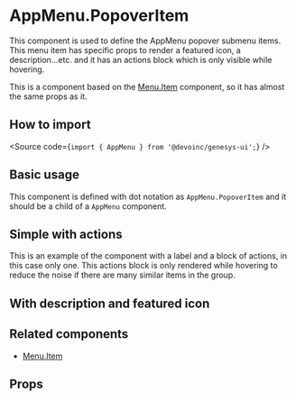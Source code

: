 

<Meta title="Components/Navigation/AppMenu/Components/AppMenuPopoverItem/Overview" />

# AppMenu.PopoverItem

This component is used to define the AppMenu popover submenu items. This menu
item has specific props to render a featured icon, a description...etc. and
it has an actions block which is only visible while hovering.

This is a component based on the [Menu.Item](?path=/docs/components-navigation-menu-components-menuitem-overview--overview&globals=theme:light)
component, so it has almost the same props as it.

## How to import

<Source code={`import { AppMenu } from '@devoinc/genesys-ui';`} />

## Basic usage

This component is defined with dot notation as `AppMenu.PopoverItem` and it should be a child of a `AppMenu` component.

<Canvas of={Stories.Playground} />

## Simple with actions

This is an example of the component with a label and a block of actions, in this case only one. This actions block is
only rendered while hovering to reduce the noise if there are many similar items in the group.

<Canvas of={Stories.SimpleWithActions} />

## With description and featured icon

<Canvas of={Stories.WithDescription} />

## Related components

- [Menu.Item](?path=/docs/components-navigation-menu-components-menuitem-overview--overview)

## Props

<ArgTypes of={Stories} />
